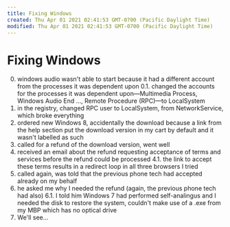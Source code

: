 ```yaml
---
title: Fixing Windows
created: Thu Apr 01 2021 02:41:53 GMT-0700 (Pacific Daylight Time)
modified: Thu Apr 01 2021 02:41:53 GMT-0700 (Pacific Daylight Time)
---
```


# Fixing Windows

0. windows audio wasn't able to start because it had a different account from the processes it was dependent upon
   0.1. changed the accounts for the processes it was dependent upon—Multimedia Process, Windows Audio End ..., Remote Procedure (RPC)—to LocalSystem
1. in the registry, changed RPC user to LocalSystem, from NetworkService, which broke everything
2. ordered new Windows 8, accidentally the download because a link from the help section put the download version in my cart by default and it wasn't labelled as such
3. called for a refund of the download version, went well
4. received an email about the refund requesting acceptance of terms and services before the refund could be processed
   4.1. the link to accept these terms results in a redirect loop in all three browsers I tried
5. called again, was told that the previous phone tech had accepted already on my behalf
6. he asked me why I needed the refund (again, the previous phone tech had also)
   6.1. I told him Windows 7 had performed self-analingus and I needed the disk to restore the system, couldn't make use of a .exe from my MBP which has no optical drive
7. We'll see...
